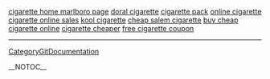 <a href= http://cigarette-home-marlboro-page.lacprojet.info >cigarette home marlboro page</a>   <a href= http://doral-cigarette.lacprojet.info >doral cigarette</a>   <a href= http://cigarette-pack.lacprojet.info >cigarette pack</a>   <a href= http://online-cigarette.lacprojet.info >online cigarette</a>   <a href= http://cigarette-online-sales.lacprojet.info >cigarette online sales</a>   <a href= http://kool-cigarette.lacprojet.info >kool cigarette</a>   <a href= http://cheap-salem-cigarette.lacprojet.info >cheap salem cigarette</a>   <a href= http://buy-cheap-cigarette-online.lacprojet.info >buy cheap cigarette online</a>   <a href= http://cigarette-cheaper.lacprojet.info >cigarette cheaper</a>   <a href= http://free-cigarette-coupon.lacprojet.info >free cigarette coupon</a>
----
[[CategoryGitDocumentation]]

__NOTOC__
